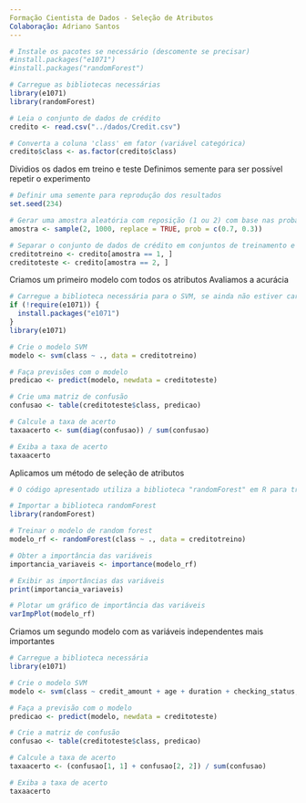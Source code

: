 ---
Formação Cientista de Dados - Seleção de Atributos
Colaboração: Adriano Santos
---

```{r}
# Instale os pacotes se necessário (descomente se precisar)
#install.packages("e1071")
#install.packages("randomForest")

# Carregue as bibliotecas necessárias
library(e1071)
library(randomForest)

# Leia o conjunto de dados de crédito
credito <- read.csv("../dados/Credit.csv")

# Converta a coluna 'class' em fator (variável categórica)
credito$class <- as.factor(credito$class)

```

Dividios os dados em treino e teste
Definimos semente para ser possível repetir o experimento

```{r}
# Definir uma semente para reprodução dos resultados
set.seed(234)

# Gerar uma amostra aleatória com reposição (1 ou 2) com base nas probabilidades fornecidas
amostra <- sample(2, 1000, replace = TRUE, prob = c(0.7, 0.3))

# Separar o conjunto de dados de crédito em conjuntos de treinamento e teste com base na amostra
creditotreino <- credito[amostra == 1, ]
creditoteste <- credito[amostra == 2, ]
```

Criamos um primeiro modelo com todos os atributos
Avaliamos a acurácia

```{r}
# Carregue a biblioteca necessária para o SVM, se ainda não estiver carregada
if (!require(e1071)) {
  install.packages("e1071")
}
library(e1071)

# Crie o modelo SVM
modelo <- svm(class ~ ., data = creditotreino)

# Faça previsões com o modelo
predicao <- predict(modelo, newdata = creditoteste)

# Crie uma matriz de confusão
confusao <- table(creditoteste$class, predicao)

# Calcule a taxa de acerto
taxaacerto <- sum(diag(confusao)) / sum(confusao)

# Exiba a taxa de acerto
taxaacerto

```

Aplicamos um método de seleção de atributos

```{r}
# O código apresentado utiliza a biblioteca "randomForest" em R para treinar um modelo de floresta aleatória (random forest). Ele usa o conjunto de dados "creditotreino" para prever a variável "class" com base em todas as outras variáveis disponíveis. Em seguida, o código calcula a importância das variáveis no modelo e exibe essas importâncias. Por fim, cria um gráfico que visualiza a importância das variáveis no modelo de floresta aleatória. Esse código é útil para identificar quais variáveis têm mais influência nas previsões do modelo.

# Importar a biblioteca randomForest
library(randomForest)

# Treinar o modelo de random forest
modelo_rf <- randomForest(class ~ ., data = creditotreino)

# Obter a importância das variáveis
importancia_variaveis <- importance(modelo_rf)

# Exibir as importâncias das variáveis
print(importancia_variaveis)

# Plotar um gráfico de importância das variáveis
varImpPlot(modelo_rf)

```

Criamos um segundo modelo com as variáveis independentes mais importantes

```{r}
# Carregue a biblioteca necessária
library(e1071)

# Crie o modelo SVM
modelo <- svm(class ~ credit_amount + age + duration + checking_status, data = creditotreino)

# Faça a previsão com o modelo
predicao <- predict(modelo, newdata = creditoteste)

# Crie a matriz de confusão
confusao <- table(creditoteste$class, predicao)

# Calcule a taxa de acerto
taxaacerto <- (confusao[1, 1] + confusao[2, 2]) / sum(confusao)

# Exiba a taxa de acerto
taxaacerto

```

